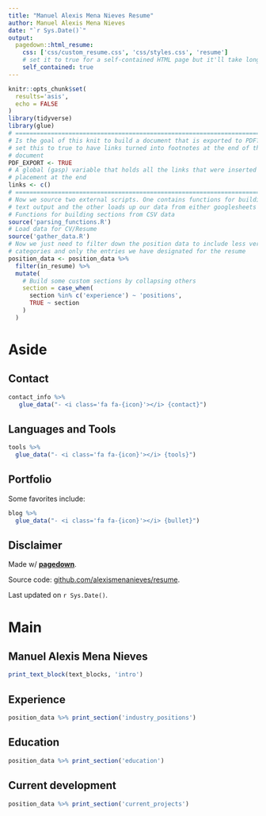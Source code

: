 ```yaml
---
title: "Manuel Alexis Mena Nieves Resume"
author: Manuel Alexis Mena Nieves
date: "`r Sys.Date()`"
output:
  pagedown::html_resume:
    css: ['css/custom_resume.css', 'css/styles.css', 'resume']
    # set it to true for a self-contained HTML page but it'll take longer to render
    self_contained: true
---
```



```r
knitr::opts_chunk$set(
  results='asis', 
  echo = FALSE
)
library(tidyverse)
library(glue)
# ======================================================================
# Is the goal of this knit to build a document that is exported to PDF? If so
# set this to true to have links turned into footnotes at the end of the
# document
PDF_EXPORT <- TRUE
# A global (gasp) variable that holds all the links that were inserted for
# placement at the end
links <- c()
# ======================================================================
# Now we source two external scripts. One contains functions for building the
# text output and the other loads up our data from either googlesheets or csvs
# Functions for building sections from CSV data
source('parsing_functions.R') 
# Load data for CV/Resume
source('gather_data.R')
# Now we just need to filter down the position data to include less verbose
# categories and only the entries we have designated for the resume
position_data <- position_data %>% 
  filter(in_resume) %>% 
  mutate(
    # Build some custom sections by collapsing others
    section = case_when(
      section %in% c('experience') ~ 'positions', 
      TRUE ~ section
    )
  ) 
```



Aside
================================================================================

Contact {#contact}
--------------------------------------------------------------------------------

```r
contact_info %>% 
   glue_data("- <i class='fa fa-{icon}'></i> {contact}")
```



Languages and Tools {#tools}
--------------------------------------------------------------------------------

```r
tools %>% 
  glue_data("- <i class='fa fa-{icon}'></i> {tools}")
```

Portfolio {#blog} 
--------------------------------------------------------------------------------  

Some favorites include:  

```r
blog %>% 
  glue_data("- <i class='fa fa-{icon}'></i> {bullet}")
```

Disclaimer {#disclaimer}
--------------------------------------------------------------------------------

Made w/ [**pagedown**](https://github.com/rstudio/pagedown). 

Source code: [github.com/alexismenanieves/resume](https://github.com/alexismenanieves/resume).

Last updated on `r Sys.Date()`.



Main
================================================================================

Manuel Alexis Mena Nieves {#title}
--------------------------------------------------------------------------------

```r
print_text_block(text_blocks, 'intro')
```

Experience {data-icon=suitcase}
--------------------------------------------------------------------------------

```r
position_data %>% print_section('industry_positions')
```

Education {data-icon=graduation-cap data-concise=true}
--------------------------------------------------------------------------------

```r
position_data %>% print_section('education')
```

Current development {data-icon=pencil}
--------------------------------------------------------------------------------

```r
position_data %>% print_section('current_projects')
```
